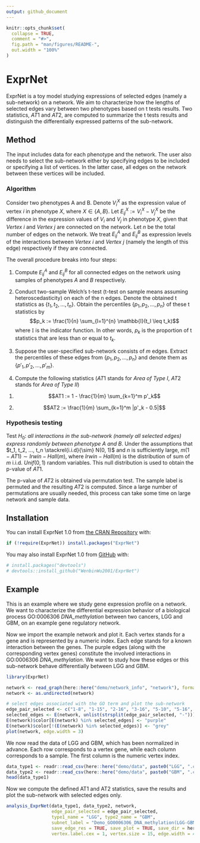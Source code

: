 ```yaml
---
output: github_document
---
```


<!-- README.md is generated from README.Rmd. Please edit that file -->

```r
knitr::opts_chunk$set(
  collapse = TRUE,
  comment = "#>",
  fig.path = "man/figures/README-",
  out.width = "100%"
)
```

# ExprNet

<!-- badges: start -->
<!-- badges: end -->

ExprNet is a toy model studying expressions of selected edges (namely a sub-network) on a network. We aim to characterize how the lengths of selected edges vary between two phenotypes based on t tests results. Two statistics, $AT1$ and $AT2$, are computed to summarize the t tests results and distinguish the differentially expressed patterns of the sub-network.

## Method
The input includes data for each phenotype and the network. The user also needs to select the sub-network either by specifying edges to be included or specifying a list of vertices. In the latter case, all edges on the network between these vertices will be included.

### Algorithm
Consider two phenotypes A and B. Denote $V_i^X$ as the expression value of vertex $i$ in phenotype $X$, where $X \in \{A, B\}$. Let $E_{ij}^X := V_i^X - V_j^X$ be the difference in the expression values of $V_i$ and $V_j$ in phenotype $X$, given that $\textit{Vertex}\ i$ and $\textit{Vertex}\ j$ are connected on the network. Let $n$ be the total number of edges on the network. We treat $E_{ij}^A$ and $E_{ij}^B$ as expression levels of the interactions between $\textit{Vertex}\ i$ and $\textit{Vertex}\ j$ (namely the length of this edge) respectively if they are connected.

The overall procedure breaks into four steps: 

1. Compute $E_{ij}^A$ and $E_{ij}^B$ for all connected edges on the network using samples of phenotypes $A$ and $B$ respectively.

2. Conduct two-sample Welch's t-test (t-test on sample means assuming heteroscedasticity) on each of the n edges. Denote the obtained t statistics as $\{t_1, t_2, ..., t_n\}$. Obtain the percentiles $\{p_1, p_2, ..., p_n\}$ of these t statistics by 
$$p_k := \frac{1}{n} \sum_{l=1}^{n} \mathbb{I}(t_l \leq t_k)$$
where $\mathbb{I}$ is the indicator function. In other words, $p_k$ is the proportion of t statistics that are less than or equal to $t_k$.

3. Suppose the user-specified sub-network consists of $m$ edges. Extract the percentiles of these edges from $\{p_1, p_2, ..., p_n\}$ and denote them as $\{p'_1, p'_2, ..., p'_m\}$. 
    
4. Compute the following statistics ($AT1$ stands for *Area of Type I*, $AT2$ stands for *Area of Type II*)

(1) $$AT1 := 1 - \frac{1}{m} \sum_{k=1}^m p'_k$$ 

(2) $$AT2 := \frac{1}{m} \sum_{k=1}^m |p'_k - 0.5|$$

### Hypothesis testing
Test $H_0$: *all interactions in the sub-network (namely all selected edges) express randomly between phenotype A and B*. Under the assumptions that $t_1, t_2, ..., t_n \stackrel{i.i.d}{\sim} N(0, 1)$ and $n$ is sufficiently large, $m(1-AT1) \sim Irwin-Hall(m)$, where $Irwin-Hall(m)$ is the distribution of sum of $m$ i.i.d. $Unif(0,1)$ random variables. This null distribution is used to obtain the p-value of $AT1$.

The p-value of $AT2$ is obtained via permutation test. The sample label is permuted and the resulting $AT2$ is computed. Since a large number of permutations are usually needed, this process can take some time on large network and sample data.

## Installation

You can install ExprNet 1.0 from [the CRAN Repository](https://cran.r-project.org) with:
``` r
if (!require(ExprNet)) install.packages("ExprNet")
```

You may also install ExprNet 1.0 from [GitHub](https://github.com/) with:

``` r
# install.packages("devtools")
# devtools::install_github("WenbinWu2001/ExprNet")
```

## Example

This is an example where we study gene expression profile on a network. We want to characterize the differential expression behavior of a biological process GO:0006306 *DNA_methylation* between two cancers, LGG and GBM, on an example gene regulatory network. 

Now we import the example network and plot it. Each vertex stands for a gene and is represented by a numeric index. Each edge stands for a known interaction between the genes. The purple edges (along with the corresponding vertex genes) constitute the involved interactions in GO:0006306 *DNA_methylation*. We want to study how these edges or this sub-network behave differentially between LGG and GBM.

```r
library(ExprNet)

network <- read_graph(here::here("demo/network_info", "network"), format = "edgelist")
network <- as.undirected(network)

# select edges associated with the GO term and plot the sub-network
edge_pair_selected <- c("1-8", "1-15", "2-16", "3-16", "5-10", "5-16", "8-11", "8-13", "8-14", "8-15", "13-15")
selected_edges <- E(network, unlist(strsplit(edge_pair_selected, "-")))
E(network)$color[E(network) %in% selected_edges] <- "purple"
E(network)$color[!(E(network) %in% selected_edges)] <- "grey"
plot(network, edge.width = 3)
```

We now read the data of LGG and GBM, which has been normalized in advance. Each row corresponds to a vertex gene, while each column corresponds to a sample. The first column is the numeric vertex index.
```r
data_type1 <- readr::read_csv(here::here("demo/data", paste0("LGG", ".csv")), show_col_types = FALSE)
data_type2 <- readr::read_csv(here::here("demo/data", paste0("GBM", ".csv")), show_col_types = FALSE)
head(data_type1)
```

Now we compute the defined AT1 and AT2 statistics, save the results and plot the sub-network with selected edges only. 
```r
analysis_ExprNet(data_type1, data_type2, network,
                 edge_pair_selected = edge_pair_selected,
                 type1_name = "LGG", type2_name = "GBM",
                 subnet_label = "Demo_GO0006306_DNA_methylation(LGG-GBM)",
                 save_edge_res = TRUE, save_plot = TRUE, save_dir = here::here("demo"),
                 vertex.label.cex = 1, vertex.size = 15, edge.width = 4)
```


